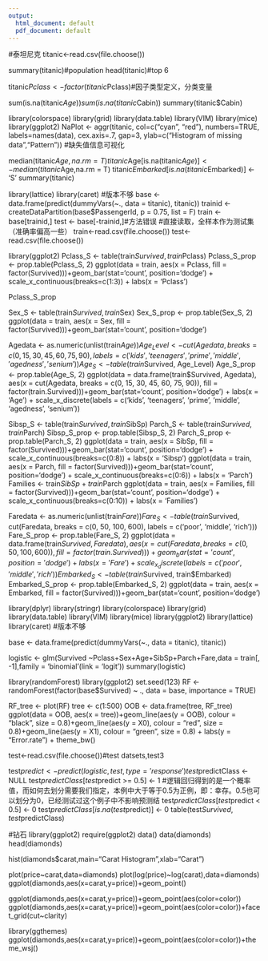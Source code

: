 ```yaml
---
output:
  html_document: default
  pdf_document: default
---
```

#泰坦尼克
titanic<-read.csv(file.choose())

summary(titanic)#population
head(titanic)#top 6


titanic$Pclass <- factor(titanic$Pclass)#因子类型定义，分类变量

sum(is.na(titanic$Age))
sum(is.na(titanic$Cabin))
summary(titanic$Cabin)

library(colorspace)
library(grid)
library(data.table)
library(VIM)
library(mice)
library(ggplot2)
NaPlot <- aggr(titanic,
               col=c("cyan", "red"), 
               numbers=TRUE, 
               labels=names(data), 
               cex.axis=.7, 
               gap=3, 
               ylab=c("Histogram  of missing data","Pattern")) #缺失值信息可视化


median(titanic$Age,na.rm = T)
titanic$Age[is.na(titanic$Age)] <- median(titanic$Age,na.rm = T)
titanic$Embarked[is.na(titanic$Embarked)] <- 'S'
summary(titanic)


library(lattice)
library(caret) #版本不够
base <- data.frame(predict(dummyVars(~., data = titanic), titanic))
trainid <- createDataPartition(base$PassengerId, p = 0.75, list = F)
 train <- base[trainid,]
 test <- base[-trainid,]#方法错误
 #直接读取，全样本作为测试集（准确率偏高一些）
 train<-read.csv(file.choose())
 test<-read.csv(file.choose())
 

library(ggplot2) 
Pclass_S <- table(train$Survived, train$Pclass) 
Pclass_S_prop <- prop.table(Pclass_S, 2) 
ggplot(data = train, aes(x = Pclass, fill = factor(Survived)))+geom_bar(stat='count', position='dodge') + scale_x_continuous(breaks=c(1:3)) + labs(x = 'Pclass')

Pclass_S_prop


Sex_S <- table(train$Survived, train$Sex)
Sex_S_prop <- prop.table(Sex_S, 2)
ggplot(data = train, aes(x = Sex, fill = factor(Survived)))+geom_bar(stat='count', position='dodge')


Agedata <- as.numeric(unlist(train$Age))
Age_Level<-cut(Agedata, breaks = c(0, 15, 30, 45, 60, 75, 90), labels = c('kids', 'teenagers', 'prime', 'middle', 'agedness', 'senium' ))
Age_S <- table(train$Survived, Age_Level)
Age_S_prop <- prop.table(Age_S, 2)
ggplot(data = data.frame(train$Survived, Agedata), aes(x = cut(Agedata, breaks = c(0, 15, 30, 45, 60, 75, 90)), fill = factor(train.Survived)))+geom_bar(stat='count', position='dodge') + labs(x = 'Age') +  scale_x_discrete(labels = c('kids', 'teenagers', 'prime', 'middle', 'agedness', 'senium'))


Sibsp_S <- table(train$Survived, train$SibSp)
Parch_S <- table(train$Survived, train$Parch)
Sibsp_S_prop <- prop.table(Sibsp_S, 2)
Parch_S_prop <- prop.table(Parch_S, 2)
ggplot(data = train, aes(x = SibSp, fill = factor(Survived)))+geom_bar(stat='count', position='dodge') + scale_x_continuous(breaks=c(0:8)) + labs(x = 'Sibsp')
ggplot(data = train, aes(x = Parch, fill = factor(Survived)))+geom_bar(stat='count', position='dodge') + scale_x_continuous(breaks=c(0:6)) + labs(x = 'Parch')
Families <- train$SibSp +train$Parch
ggplot(data = train, aes(x = Families, fill = factor(Survived)))+geom_bar(stat='count', position='dodge') + scale_x_continuous(breaks=c(0:10)) + labs(x = 'Families')



Faredata <- as.numeric(unlist(train$Fare))
Fare_S <- table(train$Survived, cut(Faredata, breaks = c(0, 50, 100, 600), labels = c('poor', 'middle', 'rich')))
Fare_S_prop <- prop.table(Fare_S, 2)
ggplot(data = data.frame(train$Survived, Faredata), aes(x = cut(Faredata, breaks = c(0, 50, 100, 600)), fill = factor(train.Survived)))+geom_bar(stat='count', position='dodge') + labs(x = 'Fare') +  scale_x_discrete(labels = c('poor', 'middle', 'rich'))
Embarked_S <- table(train$Survived, train$Embarked)
Embarked_S_prop <- prop.table(Embarked_S, 2)
ggplot(data = train, aes(x = Embarked, fill = factor(Survived)))+geom_bar(stat='count', position='dodge')



library(dplyr)
library(stringr)
library(colorspace)
library(grid)
library(data.table)
library(VIM)
library(mice)
library(ggplot2)
library(lattice)
library(caret) #版本不够

base <- data.frame(predict(dummyVars(~., data = titanic), titanic))

logistic <- glm(Survived ~Pclass+Sex+Age+SibSp+Parch+Fare,data = train[, -1],family = 'binomial'(link = 'logit'))
summary(logistic)

library(randomForest)
library(ggplot2)
set.seed(123)
RF <- randomForest(factor(base$Survived) ~ ., data = base, importance = TRUE)

RF_tree <- plot(RF)
tree <- c(1:500)
OOB <- data.frame(tree, RF_tree)
ggplot(data = OOB, aes(x = tree))+geom_line(aes(y = OOB), colour = "black", size = 0.8)+geom_line(aes(y = X0), colour = "red", size = 0.8)+geom_line(aes(y = X1), colour = "green", size = 0.8) + labs(y = "Error.rate") + theme_bw()


test<-read.csv(file.choose())#test datsets,test3

test$predict <- predict(logistic, test, type='response')
test$predictClass <- NULL
test$predictClass[test$predict >= 0.5] <- 1 #逻辑回归得到的是一个概率值，而如何去划分需要我们指定，本例中大于等于0.5为正例，即：幸存。0.5也可以划分为0，已经测试过这个例子中不影响预测结
test$predictClass[test$predict < 0.5] <- 0
test$predictClass[is.na(test$predict)] <- 0
table(test$Survived, test$predictClass)

#钻石
library(ggplot2)
require(ggplot2)
data()
data(diamonds)
head(diamonds)

hist(diamonds$carat,main="Carat Histogram",xlab="Carat")

plot(price~carat,data=diamonds)
plot(log(price)~log(carat),data=diamonds)
ggplot(diamonds,aes(x=carat,y=price))+geom_point()

ggplot(diamonds,aes(x=carat,y=price))+geom_point(aes(color=color))
ggplot(diamonds,aes(x=carat,y=price))+geom_point(aes(color=color))+facet_grid(cut~clarity)

library(ggthemes)
ggplot(diamonds,aes(x=carat,y=price))+geom_point(aes(color=color))+theme_wsj()

